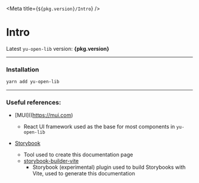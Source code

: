 
<Meta title={`${pkg.version}/Intro`} />

# Intro

<p>
  Latest <code>yu-open-lib</code> version: <strong>{pkg.version}</strong>
</p>

---

### Installation

```bash
yarn add yu-open-lib
```

---

### Useful references:

- [MUI]((https://mui.com)
  - React UI framework used as the base for most components in `yu-open-lib`

- [Storybook](https://storybook.js.org)
  - Tool used to create this documentation page
  - [storybook-builder-vite](https://github.com/eirslett/storybook-builder-vite)
    - Storybook (experimental) plugin used to build Storybooks with Vite, used to generate this documentation
